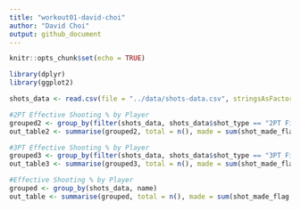 ```yaml
---
title: "workout01-david-choi"
author: "David Choi"
output: github_document
---
```


```r
knitr::opts_chunk$set(echo = TRUE)
```
```r
library(dplyr)
library(ggplot2)
```

```r
shots_data <- read.csv(file = "../data/shots-data.csv", stringsAsFactors = FALSE)

#2PT Effective Shooting % by Player
grouped2 <- group_by(filter(shots_data, shots_data$shot_type == "2PT Field Goal"), name)
out_table2 <- summarise(grouped2, total = n(), made = sum(shot_made_flag == "shot_yes"), perc_made = (made/total)) %>% arrange(desc(perc_made))

#3PT Effective Shooting % by Player
grouped3 <- group_by(filter(shots_data, shots_data$shot_type == "3PT Field Goal"), name)
out_table3 <- summarise(grouped3, total = n(), made = sum(shot_made_flag == "shot_yes"), perc_made = (made/total)) %>% arrange(desc(perc_made))

#Effective Shooting % by Player 
grouped <- group_by(shots_data, name)
out_table <- summarise(grouped, total = n(), made = sum(shot_made_flag == "shot_yes"), perc_made = (made/total)) %>% arrange(desc(perc_made))
```

